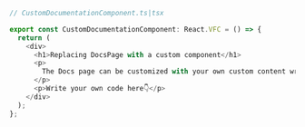 ```ts
// CustomDocumentationComponent.ts|tsx

export const CustomDocumentationComponent: React.VFC = () => {
  return (
    <div>
      <h1>Replacing DocsPage with a custom component</h1>
      <p>
        The Docs page can be customized with your own custom content written as a React Component.
      </p>
      <p>Write your own code here👇</p>
    </div>
  );
};
```
